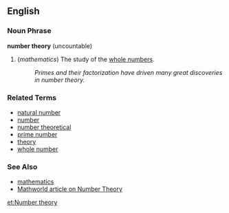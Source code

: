 ==English==

===Noun Phrase===
'''number theory''' (uncountable)

# (''mathematics'') The study of the [[whole number]]s.
#: ''Primes and their factorization have driven many great discoveries in number theory.''

===Related Terms===
*[[natural number]]
*[[number]]
*[[number theoretical]]
*[[prime number]]
*[[theory]]
*[[whole number]]

===See Also===
* [[mathematics]]
* [http://mathworld.wolfram.com/NumberTheory.html Mathworld article on Number Theory]

[[et:Number theory]]